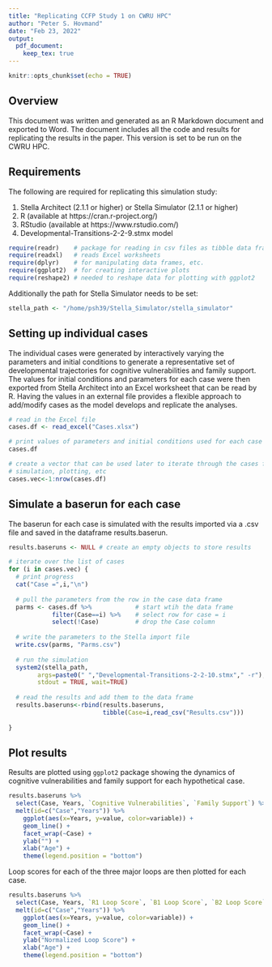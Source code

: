 ```yaml
---
title: "Replicating CCFP Study 1 on CWRU HPC"
author: "Peter S. Hovmand"
date: "Feb 23, 2022"
output:
  pdf_document: 
    keep_tex: true 
---
```


```r
knitr::opts_chunk$set(echo = TRUE)
```

## Overview

This document was written and generated as an R Markdown document and exported to Word. The document includes all the code and results for replicating the results in the paper. This version is set to be run on the CWRU HPC. 

## Requirements

The following are required for replicating this simulation study:

1. Stella Architect (2.1.1 or higher) or Stella Simulator (2.1.1 or higher)
2. R (available at https://cran.r-project.org/)
3. RStudio (available at https://www.rstudio.com/)
4. Developmental-Transitions-2-2-9.stmx model

```r
require(readr)    # package for reading in csv files as tibble data frame
require(readxl)   # reads Excel worksheets
require(dplyr)    # for manipulating data frames, etc. 
require(ggplot2)  # for creating interactive plots 
require(reshape2) # needed to reshape data for plotting with ggplot2
```

Additionally the path for Stella Simulator needs to be set:

```r
stella_path <- "/home/psh39/Stella_Simulator/stella_simulator"
```

## Setting up individual cases

The individual cases were generated by interactively varying the parameters and initial conditions to generate a representative set of developmental trajectories for cognitive vulnerabilities and family support. The values for initial conditions and parameters for each case were then exported from Stella Architect into an Excel worksheet that can be read by R. Having the values in an external file provides a flexible approach to add/modify cases as the model develops and replicate the analyses. 

```r
# read in the Excel file
cases.df <- read_excel("Cases.xlsx")

# print values of parameters and initial conditions used for each case
cases.df

# create a vector that can be used later to iterate through the cases for 
# simulation, plotting, etc
cases.vec<-1:nrow(cases.df) 
```

## Simulate a baserun for each case

The baserun for each case is simulated with the results imported via a .csv file and saved in the dataframe results.baserun. 

```r
results.baseruns <- NULL # create an empty objects to store results

# iterate over the list of cases 
for (i in cases.vec) {
  # print progress
  cat("Case =",i,"\n")
  
  # pull the parameters from the row in the case data frame
  parms <- cases.df %>%            # start wtih the data frame
            filter(Case==i) %>%    # select row for case = i 
            select(!Case)          # drop the Case column
  
  # write the parameters to the Stella import file
  write.csv(parms, "Parms.csv")
  
  # run the simulation 
  system2(stella_path,
        args=paste0(" ","Developmental-Transitions-2-2-10.stmx"," -r"), 
        stdout = TRUE, wait=TRUE)
  
  # read the results and add them to the data frame
  results.baseruns<-rbind(results.baseruns, 
                          tibble(Case=i,read_csv("Results.csv")))
  
}

```

## Plot results

Results are plotted using `ggplot2` package showing the dynamics of cognitive vulnerabilities and family support for each hypothetical case. 

```r
results.baseruns %>% 
  select(Case, Years, `Cognitive Vulnerabilities`, `Family Support`) %>%
  melt(id=c("Case","Years")) %>% 
    ggplot(aes(x=Years, y=value, color=variable)) +
    geom_line() +
    facet_wrap(~Case) + 
    ylab("") + 
    xlab("Age") + 
    theme(legend.position = "bottom")
```

Loop scores for each of the three major loops are then plotted for each case. 

```r
results.baseruns %>% 
  select(Case, Years, `R1 Loop Score`, `B1 Loop Score`, `B2 Loop Score`) %>%
  melt(id=c("Case","Years")) %>% 
    ggplot(aes(x=Years, y=value, color=variable)) +
    geom_line() +
    facet_wrap(~Case) + 
    ylab("Normalized Loop Score") + 
    xlab("Age") + 
    theme(legend.position = "bottom")
```

